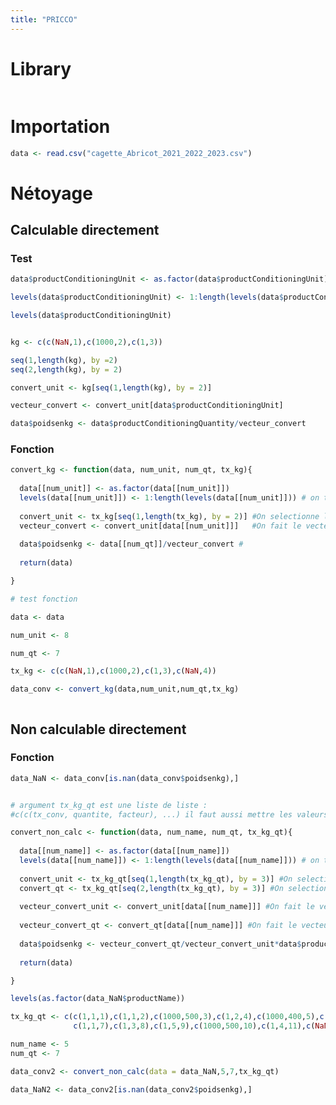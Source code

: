```yaml
---
title: "PRICCO"
---
```

# Library
```r

```
# Importation
```r
data <- read.csv("cagette_Abricot_2021_2022_2023.csv")
```
# Nétoyage

## Calculable directement
### Test 
```r
data$productConditioningUnit <- as.factor(data$productConditioningUnit)

levels(data$productConditioningUnit) <- 1:length(levels(data$productConditioningUnit))

levels(data$productConditioningUnit)


kg <- c(c(NaN,1),c(1000,2),c(1,3))

seq(1,length(kg), by =2)
seq(2,length(kg), by = 2)

convert_unit <- kg[seq(1,length(kg), by = 2)]

vecteur_convert <- convert_unit[data$productConditioningUnit]

data$poidsenkg <- data$productConditioningQuantity/vecteur_convert

```
### Fonction
```r
convert_kg <- function(data, num_unit, num_qt, tx_kg){
  
  data[[num_unit]] <- as.factor(data[[num_unit]])
  levels(data[[num_unit]]) <- 1:length(levels(data[[num_unit]])) # on transorme les facteur en niveau 1:n
  
  convert_unit <- tx_kg[seq(1,length(tx_kg), by = 2)] #On selectionne la bonne convertion pour chaque observation grace au facteur
  vecteur_convert <- convert_unit[data[[num_unit]]]   #On fait le vecteur de convertion pour chaque observation
  
  data$poidsenkg <- data[[num_qt]]/vecteur_convert #
  
  return(data)

}

# test fonction 

data <- data

num_unit <- 8

num_qt <- 7

tx_kg <- c(c(NaN,1),c(1000,2),c(1,3),c(NaN,4))

data_conv <- convert_kg(data,num_unit,num_qt,tx_kg)



```
## Non calculable directement

### Fonction
```r

data_NaN <- data_conv[is.nan(data_conv$poidsenkg),]


# argument tx_kg_qt est une liste de liste :
#c(c(tx_conv, quantite, facteur), ...) il faut aussi mettre les valeurs qui ne sont pas calculable mettre les valeur !!!!!

convert_non_calc <- function(data, num_name, num_qt, tx_kg_qt){
  
  data[[num_name]] <- as.factor(data[[num_name]])
  levels(data[[num_name]]) <- 1:length(levels(data[[num_name]])) # on transorme les facteur en niveau 1:n
  
  convert_unit <- tx_kg_qt[seq(1,length(tx_kg_qt), by = 3)] #On selectionne la bonne convertion en kg pour chaque observation grace aux facteurs
  convert_qt <- tx_kg_qt[seq(2,length(tx_kg_qt), by = 3)] #On selectionne la bonne convertion  de quantité pour chaque observation grace aux facteurs
  
  vecteur_convert_unit <- convert_unit[data[[num_name]]] #On fait le vecteur de convertion d'unité 
  
  vecteur_convert_qt <- convert_qt[data[[num_name]]] #On fait le vecteur de convertion de quantité
  
  data$poidsenkg <- vecteur_convert_qt/vecteur_convert_unit*data$productConditioningQuantity #On utilise nos vecteur pour avoir le poids net en kg
  
  return(data)

}

levels(as.factor(data_NaN$productName))

tx_kg_qt <- c(c(1,1,1),c(1,1,2),c(1000,500,3),c(1,2,4),c(1000,400,5),c(1,1,6),
              c(1,1,7),c(1,3,8),c(1,5,9),c(1000,500,10),c(1,4,11),c(NaN,NaN,12),c(1,1,13),c(1,5,14))

num_name <- 5
num_qt <- 7

data_conv2 <- convert_non_calc(data = data_NaN,5,7,tx_kg_qt)

data_NaN2 <- data_conv2[is.nan(data_conv2$poidsenkg),]

```
